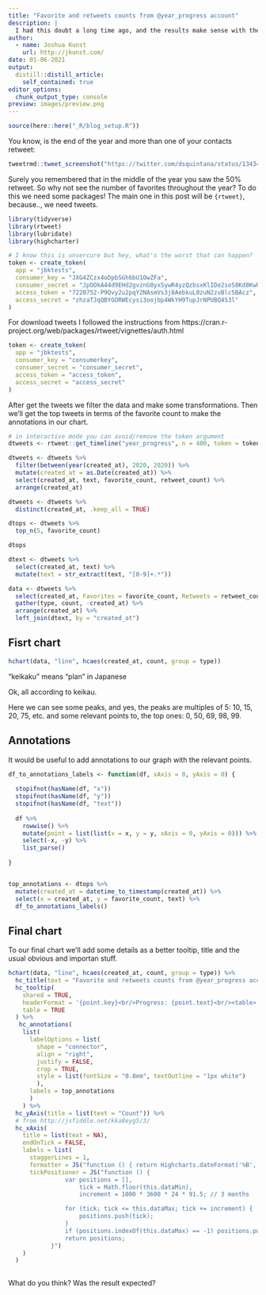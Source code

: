```yaml
---
title: "Favorite and retweets counts from @year_progress account"
description: |
  I had this doubt a long time ago, and the results make sense with the expected... or maybe not?!
author:
  - name: Joshua Kunst
    url: http://jkunst.com/
date: 01-06-2021
output:
  distill::distill_article:
    self_contained: true
editor_options: 
  chunk_output_type: console
preview: images/preview.png
---
```



```r
source(here::here("_R/blog_setup.R"))
```

You know, is the end of the year and more than one of your contacts retweet:

```r
tweetrmd::tweet_screenshot("https://twitter.com/dsquintana/status/1343481829819633665")
```

Surely you remembered that in the middle of the year you saw the 50% retweet. 
So why not see the number of favorites throughout the year? To do this we need
some packages! The main one in this post will be `{rtweet}`, because..,
we need tweets.

```r
library(tidyverse)
library(rtweet)
library(lubridate)
library(highcharter)
```


```r
# I know this is unsercure but hey, what's the worst that can happen?
token <- create_token(
  app = "jbktests",
  consumer_key = "JXG4ZCzx4oDpbSGh6bU1OwZFa",
  consumer_secret = "JpOOkA44d9EHd2gvznG0yxSywR4yzQzbsxKlIDe2soS8Kd8KwU",
  access_token = "7220752-P9Qvy2u2pqY2NAsmVs3j8AebkuL0zuN2zvBlc5BAcz",
  access_secret = "zhzaTJqQBYGORWEcysi3oojbp4WkYH9TupJrNPUBQ4S3l"
)
```
For download tweets I followed the instructions from https://cran.r-project.org/web/packages/rtweet/vignettes/auth.html

```r
token <- create_token(
  app = "jbktests",
  consumer_key = "consumerkey",
  consumer_secret = "consumer_secret",
  access_token = "access_token",
  access_secret = "access_secret"
)
```

After get the tweets we filter the data and make some transformations. Then
we'll get the top tweets in terms of the favorite count to make the annotations
in our chart.


```r
# in interactive mode you can avoid/remove the token argument
dtweets <- rtweet::get_timeline("year_progress", n = 400, token = token)

dtweets <- dtweets %>% 
  filter(between(year(created_at), 2020, 2020)) %>%
  mutate(created_at = as.Date(created_at)) %>% 
  select(created_at, text, favorite_count, retweet_count) %>% 
  arrange(created_at)

dtweets <- dtweets %>% 
  distinct(created_at, .keep_all = TRUE)

dtops <- dtweets %>% 
  top_n(5, favorite_count) 

dtops
```


```r
dtext <- dtweets %>% 
  select(created_at, text) %>% 
  mutate(text = str_extract(text, "[0-9]+.*"))

data <- dtweets %>% 
  select(created_at, Favorites = favorite_count, Retweets = retweet_count) %>% 
  gather(type, count, -created_at) %>% 
  arrange(created_at) %>% 
  left_join(dtext, by = "created_at")
```

## Fisrt chart

```r
hchart(data, "line", hcaes(created_at, count, group = type)) 
```

<aside>
"keikaku" means "plan" in Japanese
</aside>

Ok, all according to keikau.

Here we can see some peaks, and yes, the peaks are multiples of 5: 10, 15, 20, 75, etc.
and some relevant points to, the top ones: 0, 50, 69, 98, 99.

## Annotations

It would be useful to add annotations to our graph with the relevant points.

```r
df_to_annotations_labels <- function(df, xAxis = 0, yAxis = 0) {
  
  stopifnot(hasName(df, "x"))
  stopifnot(hasName(df, "y"))
  stopifnot(hasName(df, "text"))
  
  df %>% 
    rowwise() %>% 
    mutate(point = list(list(x = x, y = y, xAxis = 0, yAxis = 0))) %>% 
    select(-x, -y) %>% 
    list_parse()
  
}


top_annotations <- dtops %>%
  mutate(created_at = datetime_to_timestamp(created_at)) %>% 
  select(x = created_at, y = favorite_count, text) %>% 
  df_to_annotations_labels()
```

## Final chart

To our final chart we'll add some details as a better tooltip, title and the
usual obvious and importan stuff.

```r
hchart(data, "line", hcaes(created_at, count, group = type)) %>% 
  hc_title(text = "Favorite and retweets counts from @year_progress account in 2020") %>% 
  hc_tooltip(
    shared = TRUE, 
    headerFormat = '{point.key}<br/>Progress: {point.text}<br/><table>',
    table = TRUE
  ) %>% 
   hc_annotations(
    list(
      labelOptions = list(
        shape = "connector",
        align = "right",
        justify = FALSE,
        crop = TRUE,
        style = list(fontSize = "0.8em", textOutline = "1px white")
        ),
      labels = top_annotations
      )
    ) %>% 
  hc_yAxis(title = list(text = "Count")) %>% 
  # from http://jsfiddle.net/kka8eyg5/3/
  hc_xAxis(
    title = list(text = NA),
    endOnTick = FALSE,
    labels = list(
      staggerLines = 1,
      formatter = JS("function () { return Highcharts.dateFormat('%B', this.value); }"),
      tickPositioner = JS("function () {
                var positions = [],
                    tick = Math.floor(this.dataMin),
                    increment = 1000 * 3600 * 24 * 91.5; // 3 months

                for (tick; tick <= this.dataMax; tick += increment) {
                    positions.push(tick);
                }
                if (positions.indexOf(this.dataMax) == -1) positions.push(this.dataMax);
                return positions;
            }")
    )
  )
  
```

What do you think? Was the result expected?
